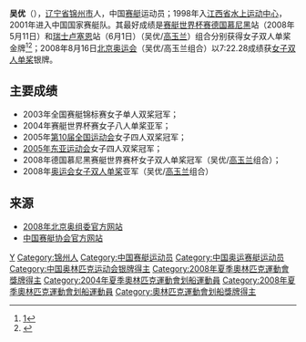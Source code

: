{{noteTA
|1=zh-hans:擊劍; zh-hant:劍擊;
}}
{{Infobox Biography
| subject_name   = 吴优 
| image_name     = 
| image_size     = 
| image_caption  = 
| date_of_birth  = 1984年3月27日
| place_of_birth = {{flagicon|PRC}} [[辽宁省|辽宁]][[锦州市|锦州]]
| date_of_death  = 
| place_of_death = 
| occupation     = [[赛艇|赛艇]]运动员
}}
{{MedalTableTop|width = 250px}}
{{MedalSport | [[賽艇|女子賽艇]]}}
{{MedalCompetition|奧林匹克運動會 [[File:Olympic_rings.svg|40px]]}}
{{MedalSilver|[[2008年夏季奧林匹克運動會|2008年北京]]|[[2008年夏季奧林匹克運動會賽艇比賽—女子雙人單槳無舵手|雙人
單槳]]}}
{{MedalBottom}}

'''吴优'''（{{bd|1984年|3月27日||}}），[[辽宁省|辽宁省]][[锦州市|锦州市]]人，中国[[赛艇|赛艇]]运动员；1998年入[[江西省水上运动中心|江西省水上运动中心]]，2001年进入中国国家赛艇队。其最好成绩是[[赛艇世界杯赛|赛艇世界杯赛]][[德国|德国]][[慕尼黑|慕尼黑]]站（2008年5月11日）和[[瑞士|瑞士]][[卢塞恩|卢塞恩]]站（6月1日）（吴优/[[高玉兰|高玉兰]]）组合分别获得女子双人单桨金牌<ref>[http://www.17tech.com/news/2008051264108.shtml]{{Dead link}}</ref><ref>{{Cite web |url=http://news.xinhuanet.com/sports/2008-06/01/content_8296534.htm |title=新华网 |accessdate=2008-09-05 |archive-date=2008-06-05 |archive-url=https://web.archive.org/web/20080605055122/http://news.xinhuanet.com/sports/2008-06/01/content_8296534.htm |dead-url=no }}</ref>；2008年8月16日[[北京市|北京]][[2008年夏季奥林匹克运动会|奥运会]]（吴优/高玉兰组合）以7:22.28成绩获[[2008年夏季奧林匹克運動會賽艇比賽—女子雙人單槳無舵手|女子双人单桨]]银牌。

==主要成绩==
*2003年全国赛艇锦标赛女子单人双桨冠军；
*2004年赛艇世界杯赛女子八人单桨亚军；
*2005年[[中华人民共和国第十届全国运动会|第10届全国运动会]]女子四人双桨冠军；
*[[2005年東亞運動會|2005年东亚运动会]]女子四人双桨冠军；
*2008年德国慕尼黑赛艇世界赛杯女子双人单桨冠军（吴优/[[高玉兰|高玉兰]]组合）；
*2008年[[2008年夏季奥林匹克运动会|奥运会]][[2008年夏季奧林匹克運動會賽艇比賽—女子雙人單槳無舵手|女子双人单桨]]亚军（吴优/[[高玉兰|高玉兰]]组合）

==来源==
<references />
* [http://2008.olympic.cn/ 2008年北京奥组委官方网站]{{Wayback|url=http://2008.olympic.cn/ |date=20080905005640 }}
* [http://www.rowing.org.cn 中国赛艇协会官方网站]{{Wayback|url=http://www.rowing.org.cn/ |date=20200915115833 }}
{{DEFAULTSORT:Wu You}}
[[Category:吴姓|Y]]
[[Category:锦州人|Category:锦州人]]
[[Category:中国赛艇运动员|Category:中国赛艇运动员]]
[[Category:中国奥运赛艇运动员|Category:中国奥运赛艇运动员]]
[[Category:中国奥林匹克运动会银牌得主|Category:中国奥林匹克运动会银牌得主]]
[[Category:2008年夏季奧林匹克運動會獎牌得主|Category:2008年夏季奧林匹克運動會獎牌得主]]
[[Category:2004年夏季奧林匹克運動會划船運動員|Category:2004年夏季奧林匹克運動會划船運動員]]
[[Category:2008年夏季奧林匹克運動會划船運動員|Category:2008年夏季奧林匹克運動會划船運動員]]
[[Category:奧林匹克運動會划船獎牌得主|Category:奧林匹克運動會划船獎牌得主]]